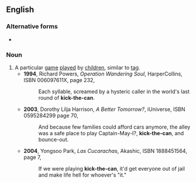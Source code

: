 {{also|kick the can}}
==English==
{{wikipedia|kick the can}}

===Alternative forms===
* {{l|en|kick the can}}

===Noun===
{{en-noun|-|head=[[kick]]-[[the]]-[[can]]}}
# A particular [[game]] [[play]]ed by [[children]], similar to [[tag]].
#* '''1994''', Richard Powers, ''Operation Wandering Soul'', HarperCollins, ISBN 006097611X, page 232,
#*: Each syllable, screamed by a hysteric caller in the world's last round of '''kick-the-can'''.
#* '''2003''', Dorothy Lilja Harrison, ''A Better Tomorrow?'', iUniverse, ISBN 0595284299 page 70,
#*: And because few families could afford cars anymore, the alley was a safe place to play Captain-May-I?, '''kick-the-can''', and bounce-out.
#* '''2004''', Yongsoo Park, ''Las Cucarachas'', Akashic, ISBN 1888451564, page 7,
#*: If we were playing '''kick-the-can''', it'd get everyone out of jail and make life hell for whoever's "it."